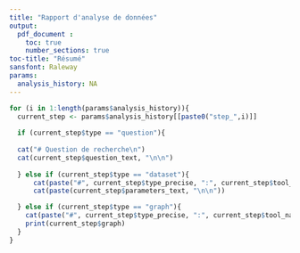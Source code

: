 ```yaml
---
title: "Rapport d'analyse de données"
output: 
  pdf_document :
    toc: true
    number_sections: true
toc-title: "Résumé"
sansfont: Raleway
params:
  analysis_history: NA
---
```



```r


for (i in 1:length(params$analysis_history)){
  current_step <- params$analysis_history[[paste0("step_",i)]]
  
  if (current_step$type == "question"){
  
  cat("# Question de recherche\n")
  cat(current_step$question_text, "\n\n")
  
  } else if (current_step$type == "dataset"){
      cat(paste("#", current_step$type_precise, ":", current_step$tool_name, "\n"))
      cat(paste(current_step$parameters_text, "\n\n"))

  } else if (current_step$type == "graph"){
    cat(paste("#", current_step$type_precise, ":", current_step$tool_name, "\n\n"))
    print(current_step$graph)
  }
}
```
